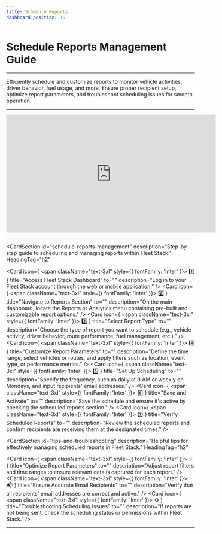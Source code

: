 ```yaml
---
title: Schedule Reports
dashboard_position: 16
---
```


# Schedule Reports Management Guide

---

Efficiently schedule and customize reports to monitor vehicle activities, driver behavior, fuel usage, and more. Ensure proper recipient setup, optimize report parameters, and troubleshoot scheduling issues for smooth operation.

---

<div style={{ display: 'flex', justifyContent: 'center', marginTop: '20px' }}>
  <iframe
    width="560"
    height="315"
    src="https://www.youtube.com/embed/cXW_SKlep3U?si=b7BFnCyOoMemskky"
    title="Scheduled Reports Management Tutorial"
    frameBorder="0"
    allow="accelerometer; autoplay; clipboard-write; encrypted-media; gyroscope; picture-in-picture"
    allowFullScreen
  ></iframe>
</div>

---

<CardSection
  id="schedule-reports-management"
  description="Step-by-step guide to scheduling and managing reports within Fleet Stack."
  HeadingTag="h2"
>
  <Card
    icon={
      <span className="text-3xl" style={{ fontFamily: 'Inter' }}>
        1️⃣
      </span>
    }
    title="Access Fleet Stack Dashboard"
    to=""
    description="Log in to your Fleet Stack account through the web or mobile application."
  />
  <Card
    icon={
      <span className="text-3xl" style={{ fontFamily: 'Inter' }}>
        2️⃣
      </span>
    }
    title="Navigate to Reports Section"
    to=""
    description="On the main dashboard, locate the Reports or Analytics menu containing pre-built and customizable report options."
  />
  <Card
    icon={
      <span className="text-3xl" style={{ fontFamily: 'Inter' }}>
        3️⃣
      </span>
    }
    title="Select Report Type"
    to=""
    description="Choose the type of report you want to schedule (e.g., vehicle activity, driver behavior, route performance, fuel management, etc.)."
  />
  <Card
    icon={
      <span className="text-3xl" style={{ fontFamily: 'Inter' }}>
        4️⃣
      </span>
    }
    title="Customize Report Parameters"
    to=""
    description="Define the time range, select vehicles or routes, and apply filters such as location, event type, or performance metrics."
  />
  <Card
    icon={
      <span className="text-3xl" style={{ fontFamily: 'Inter' }}>
        5️⃣
      </span>
    }
    title="Set Up Scheduling"
    to=""
    description="Specify the frequency, such as daily at 9 AM or weekly on Mondays, and input recipients' email addresses."
  />
  <Card
    icon={
      <span className="text-3xl" style={{ fontFamily: 'Inter' }}>
        6️⃣
      </span>
    }
    title="Save and Activate"
    to=""
    description="Save the schedule and ensure it's active by checking the scheduled reports section."
  />
  <Card
    icon={
      <span className="text-3xl" style={{ fontFamily: 'Inter' }}>
        7️⃣
      </span>
    }
    title="Verify Scheduled Reports"
    to=""
    description="Review the scheduled reports and confirm recipients are receiving them at the designated times."
  />
</CardSection>

<CardSection
  id="tips-and-troubleshooting"
  description="Helpful tips for effectively managing scheduled reports in Fleet Stack."
  HeadingTag="h2"
>
  <Card
    icon={
      <span className="text-3xl" style={{ fontFamily: 'Inter' }}>
        💡
      </span>
    }
    title="Optimize Report Parameters"
    to=""
    description="Adjust report filters and time ranges to ensure relevant data is captured for each report."
  />
  <Card
    icon={
      <span className="text-3xl" style={{ fontFamily: 'Inter' }}>
        📬
      </span>
    }
    title="Ensure Accurate Email Recipients"
    to=""
    description="Verify that all recipients' email addresses are correct and active."
  />
  <Card
    icon={
      <span className="text-3xl" style={{ fontFamily: 'Inter' }}>
        ⚙️
      </span>
    }
    title="Troubleshooting Scheduling Issues"
    to=""
    description="If reports are not being sent, check the scheduling status or permissions within Fleet Stack."
  />
</CardSection>

---
<head>
  <title>Fleet Stack Scheduled Reports Management</title>
  <meta
    name="description"
    content="Step-by-step guide for scheduling and managing reports in Fleet Stack, including tips and troubleshooting guidance."
  />
</head>
